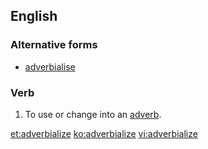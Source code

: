 ==English==

===Alternative forms===
* [[adverbialise]]

===Verb===
{{en-verb|adverbializes|adverbializing|adverbialized|adverbialized}}

# {{humorous}} To use or change into an [[adverb]].

[[et:adverbialize]]
[[ko:adverbialize]]
[[vi:adverbialize]]